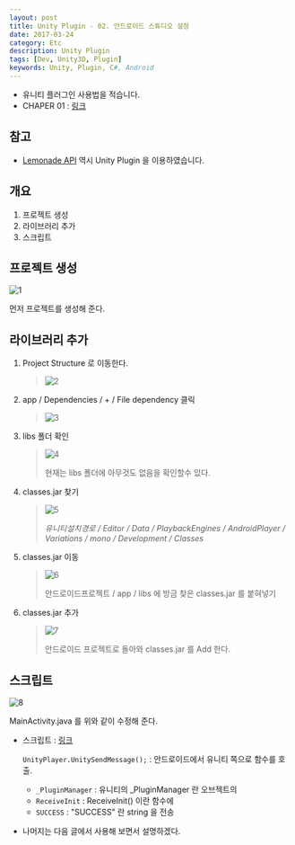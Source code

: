 ```yaml
---
layout: post
title: Unity Plugin - 02. 안드로이드 스튜디오 설정
date: 2017-03-24
category: Etc
description: Unity Plugin
tags: [Dev, Unity3D, Plugin]
keywords: Unity, Plugin, C#, Android
---
```


- 유니티 플러그인 사용법을 적습니다.
- CHAPER 01 : [링크](https://kyechan99.github.io/2017/03/23/Unity-Plugin-01.%EC%9C%A0%EB%8B%88%ED%8B%B0%EC%84%A4%EC%A0%95/)

## 참고

- [Lemonade API](https://github.com/kyechan99/lemonade-android-api-unity-example) 역시 Unity Plugin 을 이용하였습니다.

## 개요

1. 프로젝트 생성
2. 라이브러리 추가
3. 스크립트

## 프로젝트 생성

![1](http://postfiles15.naver.net/MjAxNzAzMjNfMTEx/MDAxNDkwMjI4MDA0NzM2.-MY5AlW1CZ4athfoZ42VBZxK9eAupzl8EapyY2uEN5gg.hyPI2GGb_GRbHEY34foE0k8z4qfdmCz4awITvzK3qPYg.PNG.kyechan99/5.PNG?type=w1)

먼저 프로젝트를 생성해 준다.

## 라이브러리 추가

1. Project Structure 로 이동한다.

   > ![2](http://postfiles8.naver.net/MjAxNzAzMjNfMjIy/MDAxNDkwMjMxNTA4MTI5.F3dfHM3W0PFNNdWC57ZSu95kwwu_lekabvvdgXv3glEg.R5mcRg3PlkQq7uAavC5_u1FYnjMXQSV0y-IBZQcZwyog.PNG.kyechan99/2.PNG?type=w1)

2. app / Dependencies / + / File dependency 클릭

   > ![3](http://postfiles3.naver.net/MjAxNzAzMjNfMTYg/MDAxNDkwMjMxNTA4NDM2.2d0MrnFOgn92srLGYVds0FKGXd-8RFnkBGceGIrX29kg.mOBxEbQfZqXEocm1vatwo9DpobUMxtmlP_T9VYEbM1Ig.PNG.kyechan99/3.PNG?type=w1)

3. libs 폴더 확인

   > ![4](http://postfiles14.naver.net/MjAxNzAzMjNfMTMy/MDAxNDkwMjMxNTA4Njk5.C_B9cVZ56EwY65lPRvKm7aCQssu_V8Ij4jtnT_Iqg4Eg.cTE7h09o985unLdH-tjj85UPWXz94WX78TgM4dSWF5gg.PNG.kyechan99/4.PNG?type=w1)
   >
   > 현재는 libs 폴더에 아무것도 없음을 확인할수 있다.

4. classes.jar 찾기

   > ![5](http://postfiles12.naver.net/MjAxNzAzMjNfNTAg/MDAxNDkwMjMxNTA4OTAw.hZZnWevtixYFmFfiKJcJ5llQwUgGMV1INmu2geLKSw4g.bK1Tx7a58Xxljy9BQhKYzIYWuTeUFadP0Tk2mZW29scg.PNG.kyechan99/5.PNG?type=w1)
   >
   > _유니티설치경로 / Editor / Data / PlaybackEngines / AndroidPlayer / Variations / mono / Development / Classes_

5. classes.jar 이동

   > ![6](http://postfiles11.naver.net/MjAxNzAzMjNfMTA3/MDAxNDkwMjMxNTA5MDk1.kxt-oHaUH8cHCVmL-n2TdHkKT4Twcbt7o6Fr44ttxkIg.zbIrMOCKh2yHCM82q1QdurkAe1UyV1nZ2BivMzrjQEcg.PNG.kyechan99/6.PNG?type=w1)
   >
   > 안드로이드프로젝트 / app / libs 에 방금 찾은 classes.jar 를 붙혀넣기

6. classes.jar 추가
   > ![7](http://postfiles14.naver.net/MjAxNzAzMjNfMjUz/MDAxNDkwMjMxNTA5MzUy.h8fefsv260fg-_ogun5JjAi5iesuMJf_QGE4Oi1xeMkg._Bk9iPFRZ6u_4MUTe6EHDOx8TihM9QEwHosCcTV4zAsg.PNG.kyechan99/7.PNG?type=w1)
   >
   > 안드로이드 프로젝트로 돌아와 classes.jar 를 Add 한다.

## 스크립트

![8](http://postfiles7.naver.net/MjAxNzAzMjNfMTY4/MDAxNDkwMjMxNTA5NzU1.6TgY4jp-5c_ryyaQP8xvaDpAAO9OuUulBYw--M42JlEg._N-8PrafQ1CXuP2JJg-giRCmDUHvARAlrOusO2MaKYsg.PNG.kyechan99/8.PNG?type=w1)

MainActivity.java 를 위와 같이 수정해 준다.

- 스크립트 : [링크](https://gist.github.com/kyechan99/9b2d5e402098f99fdca0cdde324cef4c)

  `UnityPlayer.UnitySendMessage();` : 안드로이드에서 유니티 쪽으로 함수를 호출.

  - `_PluginManager` : 유니티의 \_PluginManager 란 오브젝트의
  - `ReceiveInit` : ReceiveInit() 이란 함수에
  - `SUCCESS` : "SUCCESS" 란 string 을 전송

- 나머지는 다음 글에서 사용해 보면서 설명하겠다.
